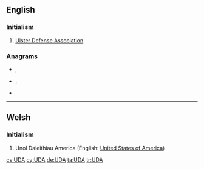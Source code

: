 {{also|uda|úða}}
==English==

===Initialism===
{{en-initialism}}

# [[w:Ulster Defense Association|Ulster Defense Association]]

===Anagrams===
* {{l|en|aud.}}, {{l|en|Au.D.}}
* {{l|en|dau}}, {{l|en|DAU}}
* {{l|en|du'a'}}

----

==Welsh==

===Initialism===
{{rfc-header|Initialism}}
{{head|cy|initialism}}

# Unol Daleithiau America (English: [[United States of America]])

[[cs:UDA]]
[[cy:UDA]]
[[de:UDA]]
[[ta:UDA]]
[[tr:UDA]]